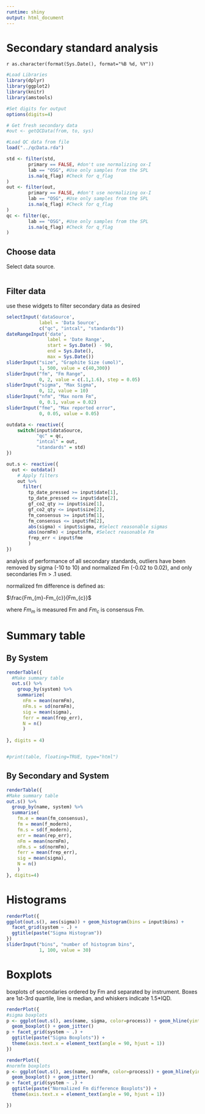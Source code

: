```yaml
---
runtime: shiny
output: html_document
---
```



Secondary standard analysis
========================================================

`r as.character(format(Sys.Date(), format="%B %d, %Y"))`



```r

#Load Libraries
library(dplyr)
library(ggplot2)
library(knitr)
library(amstools)

#Set digits for output
options(digits=4)

# Get fresh secondary data
#out <- getQCData(from, to, sys)

#Load QC data from file
load("../qcData.rda")

std <- filter(std,
        primary == FALSE, #don't use normalizing ox-I
        lab == "OSG", #Use only samples from the SPL
        is.na(q_flag) #Check for q_flag
)
out <- filter(out,
        primary == FALSE, #don't use normalizing ox-I
        lab == "OSG", #Use only samples from the SPL
        is.na(q_flag) #Check for q_flag
)
qc <- filter(qc,
        lab == "OSG", #Use only samples from the SPL
        is.na(q_flag) #Check for q_flag
)
```

## Choose data

Select data source.

```r

```


## Filter data

use these widgets to filter secondary data as desired

```r
selectInput('dataSource',
            label = 'Data Source', 
            c("qc", "intcal", "standards"))
dateRangeInput('date',
               label = 'Date Range',
               start = Sys.Date() - 90, 
               end = Sys.Date(),
               max = Sys.Date())
sliderInput("size", "Graphite Size (umol)",
            1, 500, value = c(40,300))
sliderInput("fm", "Fm Range",
            0, 2, value = c(.1,1.6), step = 0.05)
sliderInput("sigma", "Max Sigma",
            0, 12, value = 10)
sliderInput("nfm", "Max norm Fm",
            0, 0.1, value = 0.02)
sliderInput("fme", "Max reported error",
            0, 0.05, value = 0.05)

outdata <- reactive({
    switch(input$dataSource,
           "qc" = qc,
           "intcal" = out,
           "standards" = std)
})

out.s <- reactive({
  out <- outdata()
    # Apply filters
    out %>%
      filter(
        tp_date_pressed >= input$date[1],
        tp_date_pressed <= input$date[2],
        gf_co2_qty >= input$size[1],
        gf_co2_qty <= input$size[2],
        fm_consensus >= input$fm[1],
        fm_consensus <= input$fm[2],
        abs(sigma) < input$sigma, #Select reasonable sigmas
        abs(normFm) < input$nfm, #Select reasonable Fm
        frep_err < input$fme
        )
})

```

analysis of performance of all secondary standards, outliers have been removed by sigma (-10 to 10) and normalized Fm (-0.02 to 0.02), and only secondaries Fm > .1 used.

normalized fm difference is defined as:

$\frac{Fm_{m}-Fm_{c}}{Fm_{c}}$

where $Fm_{m}$ is measured Fm and $Fm_{c}$ is consensus Fm.


# Summary table

## By System

```r

renderTable({
  #Make summary table
  out.s() %>%
    group_by(system) %>%
    summarize(
      nFm = mean(normFm),
      nFm.s = sd(normFm),
      sig = mean(sigma),
      ferr = mean(frep_err),
      N = n()
      )
  
}, digits = 4)


#print(table, floating=TRUE, type="html")
```


## By Secondary and System
```r

renderTable({
#Make summary table
out.s() %>% 
  group_by(name, system) %>%
  summarise(
    fm.e = mean(fm_consensus),
    fm = mean(f_modern),
    fm.s = sd(f_modern),
    err = mean(rep_err),
    nFm = mean(normFm),
    nFm.s = sd(normFm),
    ferr = mean(frep_err),
    sig = mean(sigma),
    N = n()
    )
}, digits=4)
```


# Histograms

```r
renderPlot({
ggplot(out.s(), aes(sigma)) + geom_histogram(bins = input$bins) + 
  facet_grid(system ~ .) + 
  ggtitle(paste("Sigma Histogram"))
})
sliderInput("bins", "number of histogram bins",
            1, 100, value = 30)
```


# Boxplots

boxplots of secondaries ordered by Fm and separated by instrument. Boxes are 1st-3rd quartile, line is median, and whiskers indicate 1.5*IQD. 

```r
renderPlot({
#sigma boxplots
p <- ggplot(out.s(), aes(name, sigma, color=process)) + geom_hline(yintercept=0) + 
  geom_boxplot() + geom_jitter()
p + facet_grid(system ~ .) + 
  ggtitle(paste("Sigma Boxplots")) +
  theme(axis.text.x = element_text(angle = 90, hjust = 1)) 
})

renderPlot({
#normfm boxplots
p <- ggplot(out.s(), aes(name, normFm, color=process)) + geom_hline(yintercept=0) + 
  geom_boxplot() + geom_jitter()
p + facet_grid(system ~ .) + 
  ggtitle(paste("Normalized Fm difference Boxplots")) +
  theme(axis.text.x = element_text(angle = 90, hjust = 1)) 

})
```

